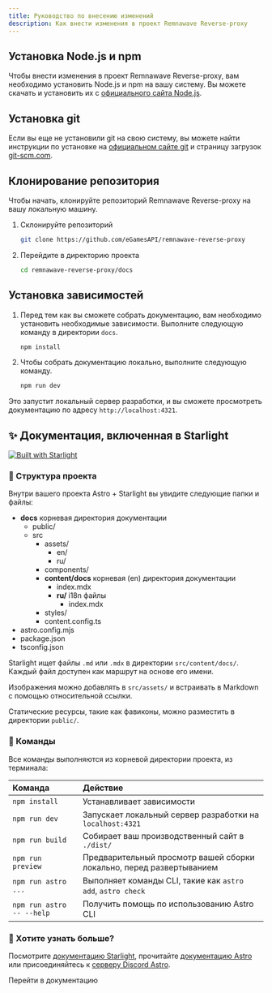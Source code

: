 ```yaml
---
title: Руководство по внесению изменений
description: Как внести изменения в проект Remnawave Reverse-proxy
---
```



## Установка Node.js и npm

Чтобы внести изменения в проект Remnawave Reverse-proxy, вам необходимо установить Node.js и npm на вашу систему. Вы можете скачать и установить их с [официального сайта Node.js](https://nodejs.org/en/download/).

## Установка git

Если вы еще не установили git на свою систему, вы можете найти инструкции по установке на [официальном сайте git](https://git-scm.com/book/en/v2/Getting-Started-Installing-Git) и страницу загрузок [git-scm.com](https://git-scm.com/downloads).

## Клонирование репозитория

Чтобы начать, клонируйте репозиторий Remnawave Reverse-proxy на вашу локальную машину.

<Steps>

1. Склонируйте репозиторий

    ```bash
    git clone https://github.com/eGamesAPI/remnawave-reverse-proxy
    ```

2. Перейдите в директорию проекта

    ```bash
    cd remnawave-reverse-proxy/docs
    ```

</Steps>

## Установка зависимостей

<Steps>

1. Перед тем как вы сможете собрать документацию, вам необходимо установить необходимые зависимости. Выполните следующую команду в директории `docs`.

    ```bash
    npm install
    ```

2. Чтобы собрать документацию локально, выполните следующую команду.

    ```bash
    npm run dev
    ```

</Steps>

Это запустит локальный сервер разработки, и вы сможете просмотреть документацию по адресу `http://localhost:4321`.

## ✨ Документация, включенная в Starlight

[![Built with Starlight](https://astro.badg.es/v2/built-with-starlight/tiny.svg)](https://starlight.astro.build)

### 🚀 Структура проекта

Внутри вашего проекта Astro + Starlight вы увидите следующие папки и файлы:

<FileTree>

- **docs** корневая директория документации
    - public/
    - src
        - assets/
            - en/
            - ru/
        - components/
        - **content/docs** корневая (en) директория документации
            - index.mdx
            - **ru/** i18n файлы
                - index.mdx
        - styles/
        - content.config.ts
- astro.config.mjs
- package.json
- tsconfig.json

</FileTree>

Starlight ищет файлы `.md` или `.mdx` в директории `src/content/docs/`. Каждый файл доступен как маршрут на основе его имени.

Изображения можно добавлять в `src/assets/` и встраивать в Markdown с помощью относительной ссылки.

Статические ресурсы, такие как фавиконы, можно разместить в директории `public/`.

### 🧞 Команды

Все команды выполняются из корневой директории проекта, из терминала:

| Команда                   | Действие                                         |
| :------------------------ | :----------------------------------------------- |
| `npm install`             | Устанавливает зависимости                        |
| `npm run dev`             | Запускает локальный сервер разработки на `localhost:4321` |
| `npm run build`           | Собирает ваш производственный сайт в `./dist/`  |
| `npm run preview`         | Предварительный просмотр вашей сборки локально, перед развертыванием |
| `npm run astro ...`       | Выполняет команды CLI, такие как `astro add`, `astro check` |
| `npm run astro -- --help` | Получить помощь по использованию Astro CLI      |

### 👀 Хотите узнать больше?

Посмотрите [документацию Starlight](https://starlight.astro.build/), прочитайте [документацию Astro](https://docs.astro.build) или присоединяйтесь к [серверу Discord Astro](https://astro.build/chat).

<div style={{ display: 'flex', flexDirection: 'column', alignItems: 'center', gap: '1rem', textAlign: 'center' }}>
    <LinkButton
        href="https://starlight.astro.build"
        icon="open-book"
        iconPlacement="start"
    >
        Перейти в документацию
    </LinkButton>
</div>